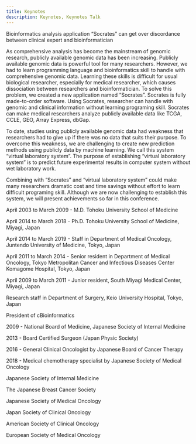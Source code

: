 ---
title: Keynotes
description: Keynotes, Keynotes Talk
---

<Accordion>
  <AccordionItem title="Dr. Fei Wang, Associate Professor at Weill Cornell Medicine, Cornell University, USA.">
  </AccordionItem>

  <AccordionItem title="Dr. Shigeo Yamaguchi, Assistant Professor at School of Medicine, Keio University, Japan.">
    <Title>Title:</Title>
    <p>
    Bioinformatics analysis application “Socrates” can get over discordance between clinical expert and bioinformatician
    </p>
    <Title>Abstract:</Title>
    <p>
    As comprehensive analysis has become the mainstream of genomic research, publicly available genomic data has been increasing. Publicly available genomic data is powerful tool for many researchers. However, we had to learn programming language and bioinformatics skill to handle with comprehensive genomic data. Learning these skills is difficult for usual biological researcher, especially for medical researcher, which causes dissociation between researchers and bioinformatician. To solve this problem, we created a new application named “Socrates”. Socrates is fully made-to-order software. Using Socrates, researcher can handle with genomic and clinical information without learning programing skill. Socrates can make medical researchers analyze publicly available data like TCGA, CCLE, GEO, Array Express, dbGap. 
    </p>
    <p>
    To date, studies using publicly available genomic data had weakness that researchers had to give up if there was no data that suits their purpose. To overcome this weakness, we are challenging to create new prediction methods using publicly data by machine learning. We call this system “virtual laboratory system”. The purpose of establishing “virtual laboratory system” is to predict future experimental results in computer system without wet laboratory work. 
    </p>
    <p>
    Combining with “Socrates” and “virtual laboratory system” could make many researchers dramatic cost and time savings without effort to learn difficult programing skill. Although we are now challenging to establish this system, we will present achievements so far in this conference.
    </p>
    <Title>Short Biography:</Title>
    <Title>Education:</Title>
    <p>April 2003 to March 2009 - M.D. Tohoku University School of Medicine</p>
    <p>April 2014 to March 2018 - Ph.D. Tohoku University School of Medicine, Miyagi, Japan</p>
    <Title>Postgraduate Training:</Title>
    <p>April 2014 to March 2019 - Staff in Department of Medical Oncology, Juntendo University of Medicine, Tokyo, Japan</p>
    <p>April 2011 to March 2014 - Senior resident in Department of Medical Oncology, Tokyo Metropolitan Cancer and Infectious Diseases Center Komagome Hospital, Tokyo, Japan</p>
    <p>April 2009 to March 2011 - Junior resident, South Miyagi Medical Center, Miyagi, Japan</p>
    <Title>Current Position:</Title>
    <p>Research staff in Department of Surgery, Keio University Hospital, Tokyo, Japan</p>
    <p>President of cBioinformatics</p>
    <Title>License and Certification:</Title>
    <p>2009 - National Board of Medicine, Japanese Society of Internal Medicine</p>
    <p>2013 - Board Certified Surgeon (Japan Physic Society)</p>
    <p>2016 - General Clinical Oncologist by Japanese Board of Cancer Therapy</p>
    <p>2018 - Medical chemotherapy specialist by Japanese Society of Medical Oncology</p>
    <Title>Professional Memberships:</Title>
    <p>Japanese Society of Internal Medicine</p>
    <p>The Japanese Breast Cancer Society</p>
    <p>Japanese Society of Medical Oncology</p>
    <p>Japan Society of Clinical Oncology</p>
    <p>American Society of Clinical Oncology</p>
    <p>European Society of Medical Oncology</p>
  </AccordionItem>
</Accordion>